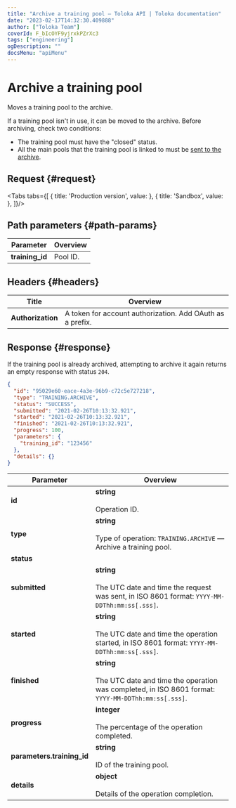 ```yaml
---
title: "Archive a training pool — Toloka API | Toloka documentation"
date: "2023-02-17T14:32:30.409888"
author: ["Toloka Team"]
coverId: F_bIcOYF9yjrxkPZrXc3
tags: ["engineering"]
ogDescription: ""
docsMenu: "apiMenu"
---
```



# Archive a training pool

<Announce/>

Moves a training pool to the archive.

If a training pool isn't in use, it can be moved to the archive. Before archiving, check two conditions:

- The training pool must have the "closed" status.
- All the main pools that the training pool is linked to must be [sent to the archive](/docs/api/archive-pool).

## Request {#request}

<Tabs tabs={[
  { title: 'Production version', value: <ArchiveTrainingList1/> },
  { title: 'Sandbox', value: <ArchiveTrainingList2/> },
]}/>

## Path parameters {#path-params}

Parameter | Overview
----- | -----
**training_id** | Pool ID.

## Headers {#headers}

Title | Overview
----- | -----
**Authorization** | A token for account authorization. Add OAuth as a prefix.

## Response {#response}

<Note mode="note" title="Note">

If the training pool is already archived, attempting to archive it again returns an empty response with status `204`.

</Note>

```json
{
  "id": "95029e60-eace-4a3e-96b9-c72c5e727218",
  "type": "TRAINING.ARCHIVE",
  "status": "SUCCESS",
  "submitted": "2021-02-26T10:13:32.921",
  "started": "2021-02-26T10:13:32.921",
  "finished": "2021-02-26T10:13:32.921",
  "progress": 100,
  "parameters": {
    "training_id": "123456"
  },
  "details": {}
}
```

Parameter | Overview
----- | -----
**id** | **string**<br/><br/>Operation ID.
**type** | **string**<br/><br/>Type of operation: `TRAINING.ARCHIVE` — Archive a training pool.
**status** | <ArchiveTrainingTable1/>
**submitted** | **string**<br/><br/>The UTC date and time the request was sent, in ISO 8601 format: `YYYY-MM-DDThh:mm:ss[.sss]`.
**started** | **string**<br/><br/>The UTC date and time the operation started, in ISO 8601 format: `YYYY-MM-DDThh:mm:ss[.sss]`.
**finished** | **string**<br/><br/>The UTC date and time the operation was completed, in ISO 8601 format: `YYYY-MM-DDThh:mm:ss[.sss]`.
**progress** | **integer**<br/><br/>The percentage of the operation completed.
**parameters.training_id** | **string**<br/><br/>ID of the training pool.
**details** | **object**<br/><br/>Details of the operation completion.

<ContactGuideSupport/>
